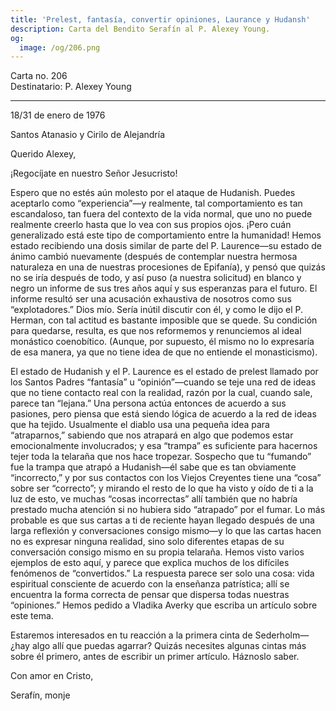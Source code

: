```yaml
---
title: 'Prelest, fantasía, convertir opiniones, Laurance y Hudansh'
description: Carta del Bendito Serafín al P. Alexey Young.
og:
  image: /og/206.png
---
```


<div style={{textAlign:'right', fontFamily:'monospace'}}>Carta no. 206</div>
<div style={{textAlign:'left', fontFamily:'monospace'}}>Destinatario: P. Alexey Young</div>

---

18/31 de enero de 1976

Santos Atanasio y Cirilo de Alejandría

Querido Alexey,

¡Regocíjate en nuestro Señor Jesucristo!

Espero que no estés aún molesto por el ataque de Hudanish. Puedes aceptarlo como “experiencia”—y realmente, tal comportamiento es tan escandaloso, tan fuera del contexto de la vida normal, que uno no puede realmente creerlo hasta que lo vea con sus propios ojos. ¡Pero cuán generalizado está este tipo de comportamiento entre la humanidad! Hemos estado recibiendo una dosis similar de parte del P. Laurence—su estado de ánimo cambió nuevamente (después de contemplar nuestra hermosa naturaleza en una de nuestras procesiones de Epifanía), y pensó que quizás no se iría después de todo, y así puso (a nuestra solicitud) en blanco y negro un informe de sus tres años aquí y sus esperanzas para el futuro. El informe resultó ser una acusación exhaustiva de nosotros como sus “explotadores.” Dios mío. Sería inútil discutir con él, y como le dijo el P. Herman, con tal actitud es bastante imposible que se quede. Su condición para quedarse, resulta, es que nos reformemos y renunciemos al ideal monástico coenobítico. (Aunque, por supuesto, él mismo no lo expresaría de esa manera, ya que no tiene idea de que no entiende el monasticismo).

El estado de Hudanish y el P. Laurence es el estado de prelest llamado por los Santos Padres “fantasía” u “opinión”—cuando se teje una red de ideas que no tiene contacto real con la realidad, razón por la cual, cuando sale, parece tan “lejana.” Una persona actúa entonces de acuerdo a sus pasiones, pero piensa que está siendo lógica de acuerdo a la red de ideas que ha tejido. Usualmente el diablo usa una pequeña idea para “atraparnos,” sabiendo que nos atrapará en algo que podemos estar emocionalmente involucrados; y esa “trampa” es suficiente para hacernos tejer toda la telaraña que nos hace tropezar. Sospecho que tu “fumando” fue la trampa que atrapó a Hudanish—él sabe que es tan obviamente “incorrecto,” y por sus contactos con los Viejos Creyentes tiene una “cosa” sobre ser “correcto”; y mirando el resto de lo que ha visto y oído de ti a la luz de esto, ve muchas “cosas incorrectas” allí también que no habría prestado mucha atención si no hubiera sido “atrapado” por el fumar. Lo más probable es que sus cartas a ti de reciente hayan llegado después de una larga reflexión y conversaciones consigo mismo—y lo que las cartas hacen no es expresar ninguna realidad, sino solo diferentes etapas de su conversación consigo mismo en su propia telaraña. Hemos visto varios ejemplos de esto aquí, y parece que explica muchos de los difíciles fenómenos de “convertidos.” La respuesta parece ser solo una cosa: vida espiritual consciente de acuerdo con la enseñanza patrística; allí se encuentra la forma correcta de pensar que dispersa todas nuestras “opiniones.” Hemos pedido a Vladika Averky que escriba un artículo sobre este tema.

Estaremos interesados en tu reacción a la primera cinta de Sederholm—¿hay algo allí que puedas agarrar? Quizás necesites algunas cintas más sobre él primero, antes de escribir un primer artículo. Háznoslo saber.

Con amor en Cristo,

Serafín, monje
